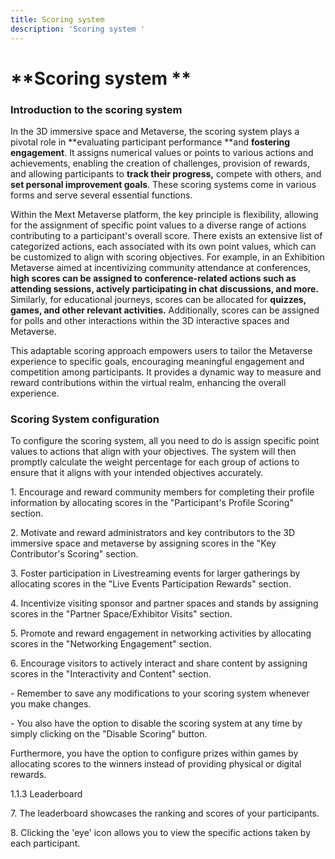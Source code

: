 ```yaml
---
title: Scoring system
description: 'Scoring system '
---
```


# **Scoring system **

### **Introduction to the scoring system**

In the 3D immersive space and Metaverse, the scoring system plays a pivotal role in **evaluating participant performance **and **fostering engagement**. It assigns numerical values or points to various actions and achievements, enabling the creation of challenges, provision of rewards, and allowing participants to **track their progress,** compete with others, and **set personal improvement goals**. These scoring systems come in various forms and serve several essential functions.

Within the Mext Metaverse platform, the key principle is flexibility, allowing for the assignment of specific point values to a diverse range of actions contributing to a participant's overall score. There exists an extensive list of categorized actions, each associated with its own point values, which can be customized to align with scoring objectives. For example, in an Exhibition Metaverse aimed at incentivizing community attendance at conferences, **high scores can be assigned to conference-related actions such as attending sessions, actively participating in chat discussions, and more.** Similarly, for educational journeys, scores can be allocated for **quizzes, games, and other relevant activities.** Additionally, scores can be assigned for polls and other interactions within the 3D interactive spaces and Metaverse.

This adaptable scoring approach empowers users to tailor the Metaverse experience to specific goals, encouraging meaningful engagement and competition among participants. It provides a dynamic way to measure and reward contributions within the virtual realm, enhancing the overall experience.

### Scoring System configuration

To configure the scoring system, all you need to do is assign specific point values to actions that align with your objectives. The system will then promptly calculate the weight percentage for each group of actions to ensure that it aligns with your intended objectives accurately.

1\.	Encourage and reward community members for completing their profile information by allocating scores in the "Participant's Profile Scoring" section.

2\.	Motivate and reward administrators and key contributors to the 3D immersive space and metaverse by assigning scores in the "Key Contributor's Scoring" section.

3\.	Foster participation in Livestreaming events for larger gatherings by allocating scores in the "Live Events Participation Rewards" section.

4\.	Incentivize visiting sponsor and partner spaces and stands by assigning scores in the "Partner Space/Exhibitor Visits" section.

5\.	Promote and reward engagement in networking activities by allocating scores in the "Networking Engagement" section.

6\.	Encourage visitors to actively interact and share content by assigning scores in the "Interactivity and Content" section.

\-	Remember to save any modifications to your scoring system whenever you make changes.

\-	You also have the option to disable the scoring system at any time by simply clicking on the "Disable Scoring" button.

Furthermore, you have the option to configure prizes within games by allocating scores to the winners instead of providing physical or digital rewards.

1.1.3	Leaderboard

7\.	The leaderboard showcases the ranking and scores of your participants.

8\.	Clicking the 'eye' icon allows you to view the specific actions taken by each participant.
